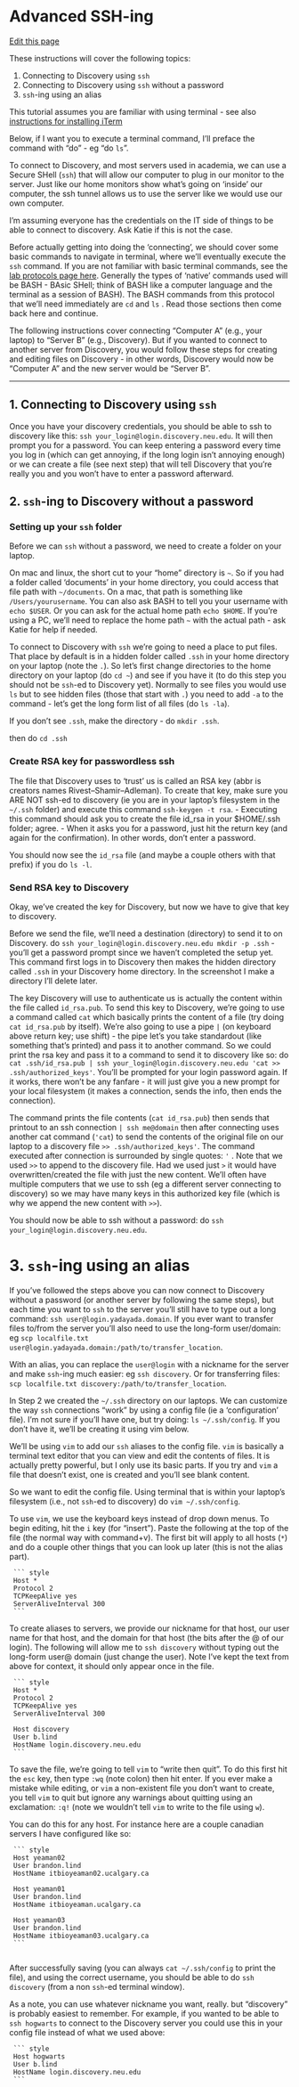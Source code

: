 # Advanced SSH-ing

[Edit this page](https://github.com/DrK-Lo/lotterhoslabprotocols/edit/main/bioinformagics_2-3_advanced_sshing.qmd)

These instructions will cover the following topics:

1. Connecting to Discovery using `ssh`
1. Connecting to Discovery using `ssh` without a password
1. `ssh`-ing using an alias

This tutorial assumes you are familiar with using terminal - see also [instructions for installing iTerm](https://drk-lo.github.io/lotterhoslabprotocols/bioinformagics_1_install_iterm.html)

Below, if I want you to execute a terminal command, I’ll preface the command with “do” - eg “do `ls`”.

To connect to Discovery, and most servers used in academia, we can use a Secure SHell (`ssh`) that will allow our computer to plug in our monitor to the server. Just like our home monitors show what’s going on ‘inside’ our computer, the ssh tunnel allows us to use the server like we would use our own computer.

I’m assuming everyone has the credentials on the IT side of things to be able to connect to discovery. Ask Katie if this is not the case.

Before actually getting into doing the ‘connecting’, we should cover some basic commands to navigate in terminal, where we’ll eventually execute the `ssh` command.
If you are not familiar with basic terminal commands, see the [lab protocols page here](https://drk-lo.github.io/lotterhoslabprotocols/code_unixcommands.html). Generally the types of ‘native’ commands used will be BASH - BAsic SHell; think of BASH like a computer language and the terminal as a session of BASH).
The BASH commands from this protocol that we’ll need immediately are `cd` and `ls` . Read those sections then come back here and continue.

The following instructions cover connecting "Computer A" (e.g., your laptop) to "Server B" (e.g., Discovery). But if you wanted to connect to another server from Discovery, you would follow these steps for creating and editing files on Discovery - in other words, Discovery would now be "Computer A" and the new server would be "Server B".

---

## 1. Connecting to Discovery using `ssh`

Once you have your discovery credentials, you should be able to ssh to discovery like this: `ssh your_login@login.discovery.neu.edu`. It will then prompt you for a password. You can keep entering a password every time you log in (which can get annoying, if the long login isn’t annoying enough) or we can create a file (see next step) that will tell Discovery that you’re really you and you won’t have to enter a password afterward.


## 2. `ssh`-ing to Discovery without a password

### Setting up your `ssh` folder

Before we can `ssh` without a password, we need to create a folder on your laptop.

On mac and linux, the short cut to your “home” directory is `~`. So if you had a folder called ‘documents’ in your home directory, you could access that file path with `~/documents`.  On a mac, that path is something like `/Users/yourusername`. You can also ask BASH to tell you your username with `echo $USER`. Or you can ask for the actual home path `echo $HOME`. If you're using a PC, we'll need to replace the home path `~` with the actual path - ask Katie for help if needed.

To connect to Discovery with `ssh` we’re going to need a place to put files. That place by default is in a hidden folder called `.ssh` in your home directory on your laptop (note the `.`). So let’s first change directories to the home directory on your laptop (do `cd ~`) and see if you have it (to do this step you should not be `ssh`-ed to Discovery yet). Normally to see files you would use `ls` but to see hidden files  (those that start with `.`) you need to add `-a` to the command - let’s get the long form list of all files (do `ls -la`).

If you don’t see `.ssh`, make the directory - do `mkdir .ssh`.

then do `cd .ssh`

### Create RSA key for passwordless ssh

The file that Discovery uses to ‘trust’ us is called an RSA key (abbr is creators names Rivest–Shamir–Adleman). To create that key, make sure you ARE NOT ssh-ed to discovery (ie you are in your laptop’s filesystem in the `~/.ssh` folder) and execute this command `ssh-keygen -t rsa`.
     - Executing this command should ask you to create the file id_rsa in your $HOME/.ssh folder; agree.
     - When it asks you for a password, just hit the return key (and again for the confirmation). In other words, don’t enter a password.

You should now see the `id_rsa` file (and maybe a couple others with that prefix) if you do `ls -l`.

### Send RSA key to Discovery

Okay, we’ve created the key for Discovery, but now we have to give that key to discovery.

Before we send the file, we’ll need a destination (directory) to send it to on Discovery. do `ssh your_login@login.discovery.neu.edu mkdir -p .ssh` - you’ll get a password prompt since we haven’t completed the setup yet. This command first logs in to Discovery then makes the hidden directory called `.ssh` in your Discovery home directory. In the screenshot I make a directory I’ll delete later.

The key Discovery will use to authenticate us is actually the content within the file called `id_rsa.pub`. To send this key to Discovery,  we’re going to use a command called `cat` which basically prints the content of a file (try doing `cat id_rsa.pub` by itself). We’re also going to use a pipe `|` (on keyboard above return key; use shift) - the pipe let’s you take standardout (like something that’s printed) and pass it to another command. So we could print the rsa key and pass it to a command to send it to discovery like so: do `cat .ssh/id_rsa.pub | ssh your_login@login.discovery.neu.edu 'cat >> .ssh/authorized_keys'`. You’ll be prompted for your login password again. If it works, there won’t be any fanfare - it will just give you a new prompt for your local filesystem (it makes a connection, sends the info, then ends the connection).

The command prints the file contents (`cat id_rsa.pub`) then sends that printout to an ssh connection `| ssh me@domain` then after connecting uses another cat command (`'cat`) to send the contents of the original file on our laptop to a discovery file `>> .ssh/authorized_keys'`. The command executed after connection is surrounded by single quotes: `'` . Note that we used `>>` to append to the discovery file. Had we used just `>` it would have overwritten/created the file with just the new content. We’ll often have multiple computers that we use to ssh (eg a different server connecting to discovery) so we may have many keys in this authorized key file (which is why we append the new content with `>>`).

You should now be able to ssh without a password: do `ssh your_login@login.discovery.neu.edu`.

# 3. `ssh`-ing using an alias

If you've followed the steps above you can now connect to Discovery without a password (or another server by following the same steps), but each time you want to `ssh` to the server you'll still have to type out a long command: `ssh user@login.yadayada.domain`. If you ever want to transfer files to/from the server you'll also need to use the long-form user/domain: eg `scp localfile.txt user@login.yadayada.domain:/path/to/transfer_location`.

With an alias, you can replace the `user@login` with a nickname for the server and make `ssh`-ing much easier: eg `ssh discovery`. Or for transferring files: `scp localfile.txt discovery:/path/to/transfer_location`.

In Step 2 we created the `~/.ssh` directory on our laptops. We can customize the way `ssh` connections “work” by using a config file (ie a ‘configuration’ file). I’m not sure if you’ll have one, but try doing: `ls ~/.ssh/config`. If you don’t have it, we’ll be creating it using vim below.

We’ll be using `vim` to add our `ssh` aliases to the config file. `vim` is basically a terminal text editor that you can view and edit the contents of files. It is actually pretty powerful, but I only use its basic parts. If you try and `vim` a file that doesn’t exist, one is created and you’ll see blank content.

So we want to edit the config file. Using terminal that is within your laptop's filesystem (i.e., not `ssh`-ed to discovery) do `vim ~/.ssh/config`.

To use `vim`, we use the keyboard keys instead of drop down menus. To begin editing, hit the `i` key (for “insert”). Paste the following at the top of the file (the normal way with command+v). The first bit will apply to all hosts (`*`) and do a couple other things that you can look up later (this is not the alias part).

     ``` {style="background-color: gainsboro"}
     Host *
     Protocol 2
     TCPKeepAlive yes
     ServerAliveInterval 300
     ```

To create aliases to servers, we provide our nickname for that host, our user name for that host, and the domain for that host (the bits after the @ of our login). The following will allow me to `ssh discovery` without typing out the long-form user@ domain (just change the user). Note I've kept the text from above for context, it should only appear once in the file.

     ``` {style="background-color: gainsboro"}
     Host *
     Protocol 2
     TCPKeepAlive yes
     ServerAliveInterval 300
     
     Host discovery
     User b.lind
     HostName login.discovery.neu.edu
     ```

To save the file, we’re going to tell `vim` to “write then quit”. To do this first hit the `esc` key, then type `:wq` (note colon) then hit enter. If you ever make a mistake while editing, or `vim` a non-existent file you don’t want to create, you tell `vim` to quit but ignore any warnings about quitting using an exclamation: `:q!` (note we wouldn’t tell `vim` to write to the file using `w`).

You can do this for any host. For instance here are a couple canadian servers I have configured like so:

     ``` {style="background-color: gainsboro"}
     Host yeaman02
     User brandon.lind
     HostName itbioyeaman02.ucalgary.ca
     
     Host yeaman01
     User brandon.lind
     HostName itbioyeaman.ucalgary.ca
     
     Host yeaman03
     User brandon.lind
     HostName itbioyeaman03.ucalgary.ca
     ```
     
After successfully saving (you can always `cat ~/.ssh/config` to print the file), and using the correct username, you should be able to do `ssh discovery` (from a non `ssh`-ed terminal window). 

As a note, you can use whatever nickname you want, really. but "discovery" is probably easiest to remember. For example, if you wanted to be able to `ssh hogwarts` to connect to the Discovery server you could use this in your config file instead of what we used above:

     ``` {style="background-color: gainsboro"}
     Host hogwarts
     User b.lind
     HostName login.discovery.neu.edu
     ```






